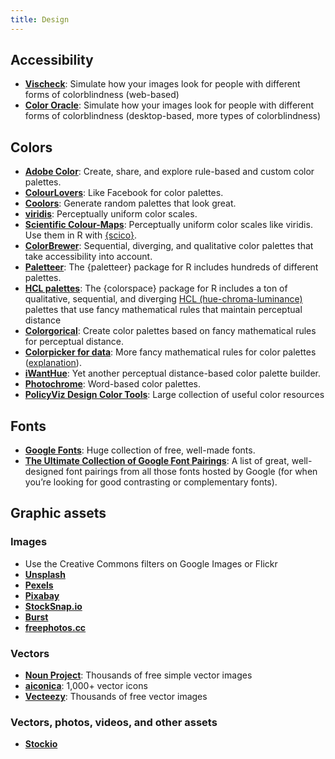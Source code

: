 ```yaml
---
title: Design
---
```


## Accessibility

- [**Vischeck**](http://www.vischeck.com/vischeck/vischeckImage.php): Simulate how your images look for people with different forms of colorblindness (web-based)
- [**Color Oracle**](http://colororacle.org/index.html): Simulate how your images look for people with different forms of colorblindness (desktop-based, more types of colorblindness)

## Colors

- [**Adobe Color**](https://color.adobe.com): Create, share, and explore rule-based and custom color palettes.
- [**ColourLovers**](http://www.colourlovers.com/): Like Facebook for color palettes.
- [**Coolors**](https://coolors.co/): Generate random palettes that look great.
- [**viridis**](https://cran.r-project.org/web/packages/viridis/vignettes/intro-to-viridis.html): Perceptually uniform color scales.
- [**Scientific Colour-Maps**](http://www.fabiocrameri.ch/colourmaps.php): Perceptually uniform color scales like viridis. Use them in R with [{scico}](https://github.com/thomasp85/scico).
- [**ColorBrewer**](http://colorbrewer2.org/): Sequential, diverging, and qualitative color palettes that take accessibility into account.
- [**Paletteer**](https://emilhvitfeldt.github.io/paletteer/): The {paletteer} package for R includes hundreds of different palettes.
- [**HCL palettes**](http://colorspace.r-forge.r-project.org/articles/ggplot2_color_scales.html#available-palettes-1): The {colorspace} package for R includes a ton of qualitative, sequential, and diverging [HCL (hue-chroma-luminance)](http://colorspace.r-forge.r-project.org/articles/hcl_palettes.html) palettes that use fancy mathematical rules that maintain perceptual distance
- [**Colorgorical**](http://vrl.cs.brown.edu/color): Create color palettes based on fancy mathematical rules for perceptual distance.
- [**Colorpicker for data**](http://tristen.ca/hcl-picker/): More fancy mathematical rules for color palettes ([explanation](https://www.vis4.net/blog/posts/avoid-equidistant-hsv-colors/)).
- [**iWantHue**](http://tools.medialab.sciences-po.fr/iwanthue/): Yet another perceptual distance-based color palette builder.
- [**Photochrome**](https://photochrome.io/): Word-based color palettes.
- [**PolicyViz Design Color Tools**](https://policyviz.com/better-presentations/design-resources/design-color-tools/): Large collection of useful color resources


## Fonts

- [**Google Fonts**](https://fonts.google.com/): Huge collection of free, well-made fonts.
- [**The Ultimate Collection of Google Font Pairings**](https://www.reliablepsd.com/ultimate-google-font-pairings/): A list of great, well-designed font pairings from all those fonts hosted by Google (for when you're looking for good contrasting or complementary fonts).


## Graphic assets

### Images

- Use the Creative Commons filters on Google Images or Flickr
- [**Unsplash**](https://unsplash.com/)
- [**Pexels**](https://www.pexels.com/)
- [**Pixabay**](https://pixabay.com/)
- [**StockSnap.io**](https://stocksnap.io/)
- [**Burst**](https://burst.shopify.com/)
- [**freephotos.cc**](https://freephotos.cc/)

### Vectors

- [**Noun Project**](https://thenounproject.com/): Thousands of free simple vector images
- [**aiconica**](http://aiconica.net/): 1,000+ vector icons
- [**Vecteezy**](https://www.vecteezy.com/): Thousands of free vector images

### Vectors, photos, videos, and other assets

- [**Stockio**](https://www.stockio.com/)
